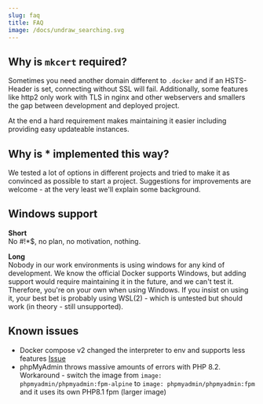 ```yaml
---
slug: faq
title: FAQ
image: /docs/undraw_searching.svg
---
```


## Why is `mkcert` required?

Sometimes you need another domain different to `.docker` and if an HSTS-Header is set, connecting without SSL will fail.
Additionally, some features like http2 only work with TLS in nginx and other webservers and smallers the gap between development and deployed project.

At the end a hard requirement makes maintaining it easier including providing easy updateable instances.

## Why is * implemented this way?

We tested a lot of options in different projects and tried to make it as convinced as possible to start a project.
Suggestions for improvements are welcome - at the very least we'll explain some background.

## Windows support

**Short**<br />No \#!\*$, no plan, no motivation, nothing.

**Long**<br />Nobody in our work environments is using windows for any kind of development.
We know the official Docker supports Windows, but adding support would require maintaining it in the future, and we can't test it.
Therefore, you're on your own when using Windows.
If you insist on using it, your best bet is probably using WSL(2) - which is untested but should work (in theory - still unsupported).

## Known issues

- Docker compose v2 changed the interpreter to env and supports less features [Issue](https://github.com/docker-mate/docker-mate/issues/6)
- phpMyAdmin throws massive amounts of errors with PHP 8.2. Workaround - switch the image from `image: phpmyadmin/phpmyadmin:fpm-alpine` to `image: phpmyadmin/phpmyadmin:fpm` and it uses its own PHP8.1 fpm (larger image) 

<FooterSvg className="img--footer" />
